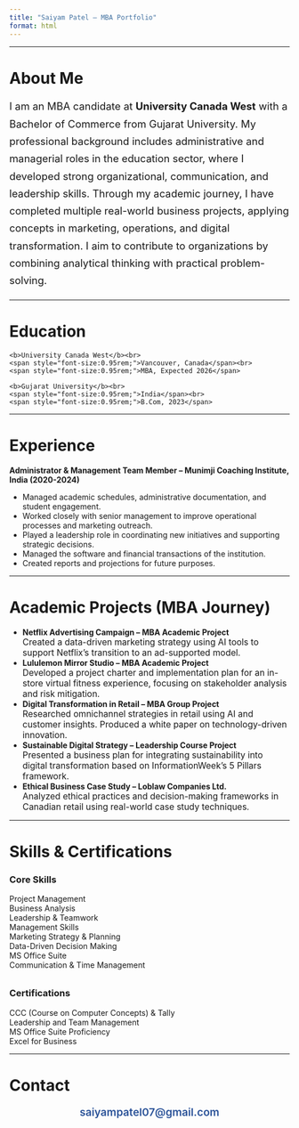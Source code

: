 ```yaml
---
title: "Saiyam Patel – MBA Portfolio"
format: html
---
```



---


# About Me
<p style="font-size:1.15rem;line-height:1.7;">
I am an MBA candidate at <b>University Canada West</b> with a Bachelor of Commerce from Gujarat University. My professional background includes administrative and managerial roles in the education sector, where I developed strong organizational, communication, and leadership skills. Through my academic journey, I have completed multiple real-world business projects, applying concepts in marketing, operations, and digital transformation. I aim to contribute to organizations by combining analytical thinking with practical problem-solving.
</p>

---


# Education
::: {=html}
<div class="card-list">
  <div class="card">
    <b>University Canada West</b><br>
    <span style="font-size:0.95rem;">Vancouver, Canada</span><br>
    <span style="font-size:0.95rem;">MBA, Expected 2026</span>
  </div>
  <div class="card">
    <b>Gujarat University</b><br>
    <span style="font-size:0.95rem;">India</span><br>
    <span style="font-size:0.95rem;">B.Com, 2023</span>
  </div>
</div>
:::

---


# Experience
::: {=html}
<b>Administrator & Management Team Member – Munimji Coaching Institute, India (2020-2024)</b>
<ul>
  <li>Managed academic schedules, administrative documentation, and student engagement.</li>
  <li>Worked closely with senior management to improve operational processes and marketing outreach.</li>
  <li>Played a leadership role in coordinating new initiatives and supporting strategic decisions.</li>
  <li>Managed the software and financial transactions of the institution.</li>
  <li>Created reports and projections for future purposes.</li>
</ul>
:::

---


# Academic Projects (MBA Journey)
::: {=html}
<ul>
  <li><b>Netflix Advertising Campaign – MBA Academic Project</b><br>
    <span style="font-size:0.97rem;">Created a data-driven marketing strategy using AI tools to support Netflix's transition to an ad-supported model.</span>
  </li>
  <li><b>Lululemon Mirror Studio – MBA Academic Project</b><br>
    <span style="font-size:0.97rem;">Developed a project charter and implementation plan for an in-store virtual fitness experience, focusing on stakeholder analysis and risk mitigation.</span>
  </li>
  <li><b>Digital Transformation in Retail – MBA Group Project</b><br>
    <span style="font-size:0.97rem;">Researched omnichannel strategies in retail using AI and customer insights. Produced a white paper on technology-driven innovation.</span>
  </li>
  <li><b>Sustainable Digital Strategy – Leadership Course Project</b><br>
    <span style="font-size:0.97rem;">Presented a business plan for integrating sustainability into digital transformation based on InformationWeek’s 5 Pillars framework.</span>
  </li>
  <li><b>Ethical Business Case Study – Loblaw Companies Ltd.</b><br>
    <span style="font-size:0.97rem;">Analyzed ethical practices and decision-making frameworks in Canadian retail using real-world case study techniques.</span>
  </li>
</ul>
:::

---


# Skills & Certifications
::: {=html}
<h3>Core Skills</h3>
<div class="card-list">
  <div class="card">Project Management</div>
  <div class="card">Business Analysis</div>
  <div class="card">Leadership & Teamwork</div>
  <div class="card">Management Skills</div>
  <div class="card">Marketing Strategy & Planning</div>
  <div class="card">Data-Driven Decision Making</div>
  <div class="card">MS Office Suite</div>
  <div class="card">Communication & Time Management</div>
</div>

<h3 style="margin-top:2rem;">Certifications</h3>
<div class="card-list">
  <div class="card">CCC (Course on Computer Concepts) & Tally</div>
  <div class="card">Leadership and Team Management</div>
  <div class="card">MS Office Suite Proficiency</div>
  <div class="card">Excel for Business</div>
</div>
:::

---


# Contact
::: {=html}
<div style="text-align:center;font-size:1.2rem;">
  <a href="mailto:saiyampatel07@gmail.com" style="color:#2a5298;text-decoration:none;font-weight:600;">
    <i class="bi bi-envelope"></i> saiyampatel07@gmail.com
  </a>
</div>
:::

